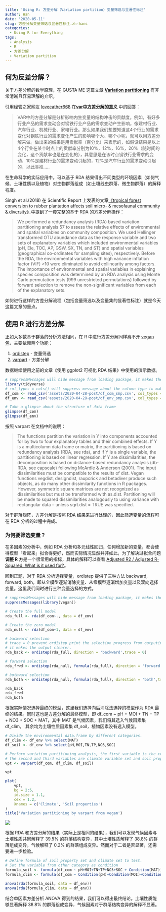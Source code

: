 ```yaml
---
title: 'Using R: 方差分解（Variation partition）变量筛选与显著性标注'
author: Han
date: '2020-05-11'
slug: 方差分解变量筛选与显著性标注.zh-hans
categories:
  - Using R for Everything
tags:
  - Analysis
  - R
  - 方差分解
  - Variation partition
---
```


## 何为反差分解？

关于方差分解的数学原理，在 GUSTA ME 这篇文章 **[Variation partitioning](https://mb3is.megx.net/gustame/constrained-analyses/variation-partitioning)** 有非常清晰且容易理解的介绍。

引用经管之家网友 [lovecather668](https://bbs.pinggu.org/home.php?mod=space&uid=1801145) 在**[var中方差分解的意义](https://bbs.pinggu.org/thread-1125443-1-1.html)** 中的回答：

> VAR中的方差分解是分析影响内生变量的结构冲击的贡献度。例如，有好多行业产品的需求变动会对钢铁行业产品的需求变动产生影响，像建材行业、汽车行业、机械行业、家电行业。那么如果我们想要知道这4个行业的需求变化对钢铁行业的需求变化产生的影响哪个大、哪个小呢，就可以用方差分解来做。做出来的结果是用贡献率（百分比）来表示的，如假设结果是以上4个行业在某个时点上的贡献率分别为10%，12%，16%，20%（随时间的变化，这个贡献率也是在变化的），其意思是在该时点钢铁行业需求的变动，10%是建材行业的需求变动引起的，12%是汽车行业的需求变动引起的，以此类推.....

在生命科学的实际应用中，可以基于 RDA 结果得出不同类型的环境因素（如何气候、土壤性质以及植物）对生物群落组成（如土壤线虫群落、微生物群落）的解释程度。

Singh et al.(2018) 在 Scientific Report 上发表的文章[《tropical forest conversion to rubber plantation affects soil micro- & mesofaunal community & diversity》](https://doi.org/10.1038/s41598-019-42333-4)中提到了一套完整的基于 RDA 的方差分解操作：

> We performed a redundancy analysis (RDA) based variation partitioning analysis 57 to assess the relative effects of environmental and spatial variables on community composition. We used Hellinger transformed OTU abundance data as the response variable and two sets of explanatory variables which included environmental variables (pH, Ele, TOC, AP, GSW, SX, TN, and ST) and spatial variables (geographical co-ordinates for sampling sites), respectively. Before the RDA, the environmental variables with high variance inflation factor (VIF) >10 were eliminated to avoid collinearity among factors. The importance of environmental and spatial variables in explaining species composition was determined by an RDA analysis using Monte Carlo permutation tests (999 unrestricted permutations) followed by forward selection to remove the non-significant variables from each of the explanatory sets.

如何进行这样的方差分解流程（包括变量筛选以及变量集的显著性标注）就是今天这篇文章的重点。

## 使用 R 进行方差分解

正如大多数基于群落的分析方法相同，在 R 中进行方差分解同样离不开 [vegan 包](https://cran.r-project.org/web/packages/vegan/vegan.pdf)，主要依赖两个功能：

1. [ordistep](https://www.rdocumentation.org/packages/vegan/versions/2.4-2/topics/ordistep) - 变量筛选
2. [varpart](https://www.rdocumentation.org/packages/vegan/versions/2.4-2/topics/varpart) - 方差分解

数据继续使用之前的文章《使用 ggplot2 可视化 RDA 结果》中使用的演示数据。

```r
# suppressMessages will hide message from loading package, it makes the output clearer
library(tidyverse)
# col_types = cols() will suppress message about the column type to make the output clearer
df_com <- read_csv('assets/2020-04-28-post/df_com_smp.csv', col_types = cols())
df_env <- read_csv('assets/2020-04-28-post/df_env_smp.csv', col_types = cols())

# Take a glimpse about the structure of data frame
glimpse(df_com)
glimpse(df_env)
```

按照 varpart 在文档中的说明：

> The functions partition the variation in Y into components accounted for by two to four explanatory tables and their combined effects. If Y is a multicolumn data frame or matrix, the partitioning is based on redundancy analysis (RDA, see rda), and if Y is a single variable, the partitioning is based on linear regression. If Y are dissimilarities, the decomposition is based on distance-based redundancy analysis (db-RDA, see capscale) following McArdle & Anderson (2001). The input dissimilarities must be compatible to the results of dist. Vegan functions vegdist, designdist, raupcrick and betadiver produce such objects, as do many other dissimilarity functions in R packages. However, symmetric square matrices are not recognized as dissimilarities but must be transformed with as.dist. Partitioning will be made to squared dissimilarities analogously to using variance with rectangular data -- unless sqrt.dist = TRUE was specified.

对于群落矩阵，方差分解是按照 RDA 结果来进行处理的，因此筛选变量的流程可在 RDA 分析的过程中完成。

### 为何要筛选变量？

在多因素的分析中，例如 RDA 分析和多元线性回归，任何增加新的变量，都会使得模型「看起来」拟合得更好，然而实际情况显然并非如此，为了解决过拟合问题**调整 R 方**是一个很常用的指标，具体的解释可以查看 [Adjusted R2 / Adjusted R-Squared: What is it used for?](https://www.statisticshowto.com/adjusted-r2/)。

回到正题，对于 RDA 分析选择变量，ordistep 提供了三种方法 backward, forward, both，即从全模型逐渐消除变量、从零模型逐渐增加变量以及双向选择变量。这里我们同时进行三种变量选择的方式。

```r
# suppressMessages will hide message from loading package, it makes the output clearer
suppressMessages(library(vegan))

# Create the full model
rda_full <- rda(df_com~., data = df_env)

# Create the zero model
rda_null <- rda(df_com~1, data = df_env)

# backward selection
# trace = 0 prevent ordistep print the selection progress from outputing to the console
# it makes the output clearer.
rda_back <- ordistep(rda_full, direction = 'backward',trace = 0)

# forward selection
rda_frwd <- ordistep(rda_null, formula(rda_full), direction = 'forward',trace = 0)

# bothward selection 
rda_both <- ordistep(rda_null, formula(rda_full), direction = 'both',trace = 0)

rda_back
rda_frwd
rda_both
```

根据实际情况选择最终的模型，这里我们选择向后消除法选择的模型作为 RDA 最终的结果。同时这也是方差分解的最终模型，即 df_com ~ pH + MOI + TN + TP + NO3 + SOC + MAT，其中 MAT 是气候因素，我们将其选入气候因素集 df_clim， 其余均为土壤性质因素集 df_soil，植物因素没有选入模型。

```r
# Divide the environmental data.frame by different categories.
df_clim <- df_env %>% select(MAT)
df_soil <- df_env %>% select(pH,MOI,TN,TP,NO3,SOC)

# Perform variation partitioning analysis, the first variable is the community matrix
# the second and third variables are climate variable set and soil property variable set
vpt <- varpart(df_com, df_clim, df_soil)

vpt

plot(
    vpt,
    bg = 2:5,
    id.size = 1.1,
    cex = 1.2,
    Xnames = c('Climate', 'Soil properties')
)
title('Variation partitioning by varpart from vegan')
```
![](https://picgo-1256649726.cos.ap-chengdu.myqcloud.com/output_5_1.png)

根据 RDA 和方差分解的结果（实际上是相同的结果），我们可以发现气候因素与土壤性质共同解释了 39.5% 的群落结构变异，其中土壤性质解释了 38.8% 的群落组成变异，气候解释了 0.2% 的群落组成变异。然而对于二者是否显著，还需要进一步检验。

```r
# Define formula of soil property set and climate set to test.
# Set the variable from other category as condition
formula_soil <- formula(df_com ~ pH+MOI+TN+TP+NO3+SOC + Condition(MAT))
formula_clim <- formula(df_com ~ Condition(pH)+Condition(MOI)+Condition(TN)+Condition(TP)+Condition(NO3)+Condition(SOC) + MAT)

anova(rda(formula_soil, data = df_env))
anova(rda(formula_clim, data = df_env))
```

结合单因素方差分析 ANOVA 得到的结果，我们可以得出最终结论，土壤性质能够显著解释 38.8% 的群落组成变异，气候因素对于群落结构变异的解释不显著。